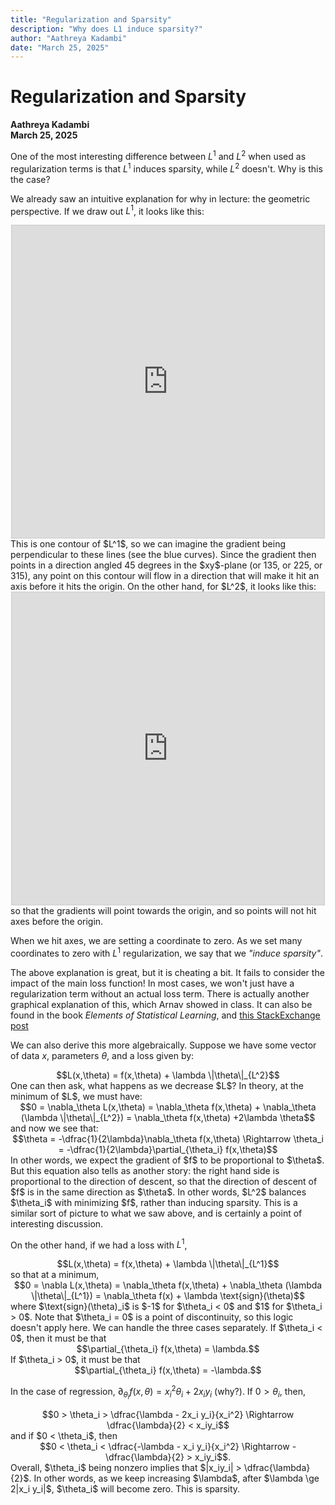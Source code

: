 ```yaml
---
title: "Regularization and Sparsity"
description: "Why does L1 induce sparsity?"
author: "Aathreya Kadambi"
date: "March 25, 2025"
---
```


# Regularization and Sparsity
**Aathreya Kadambi**<br/>
**March 25, 2025**

One of the most interesting difference between $L^1$ and $L^2$ when used as regularization terms is that $L^1$ induces sparsity, while $L^2$ doesn't. Why is this the case?

We already saw an intuitive explanation for why in lecture: the geometric perspective. If we draw out $L^1$, it looks like this:
<center>
<iframe src="https://www.desmos.com/calculator/v9vcsyjxmc?embed" width="500" height="500" style="border: 1px solid #ccc"></iframe>
</center>
This is one contour of $L^1$, so we can imagine the gradient being perpendicular to these lines (see the blue curves). Since the gradient then points in a direction angled 45 degrees in the $xy$-plane (or 135, or 225, or 315), any point on this contour will flow in a direction that will make it hit an axis before it hits the origin. On the other hand, for $L^2$, it looks like this:
<center>
<iframe src="https://www.desmos.com/calculator/swjs4vucs9?embed" width="500" height="500" style="border: 1px solid #ccc"></iframe>
</center>
so that the gradients will point towards the origin, and so points will not hit axes before the origin.

When we hit axes, we are setting a coordinate to zero. As we set many coordinates to zero with $L^1$ regularization, we say that we *"induce sparsity"*.

The above explanation is great, but it is cheating a bit. It fails to consider the impact of the main loss function! In most cases, we won't just have a regularization term without an actual loss term. There is actually another graphical explanation of this, which Arnav showed in class. It can also be found in the book *Elements of Statistical Learning*, and <a href="https://stats.stackexchange.com/questions/45643/why-l1-norm-for-sparse-models">this StackExchange post</a>

We can also derive this more algebraically. Suppose we have some vector of data $x$, parameters $\theta$, and a loss given by:
<center>$$L(x,\theta) = f(x,\theta) + \lambda \|\theta\|_{L^2}$$</center>
One can then ask, what happens as we decrease $L$? In theory, at the minimum of $L$, we must have:
<center>$$0 = \nabla_\theta L(x,\theta) = \nabla_\theta f(x,\theta) + \nabla_\theta (\lambda \|\theta\|_{L^2}) = \nabla_\theta f(x,\theta) +2\lambda \theta$$</center>
and now we see that:
<center>$$\theta = -\dfrac{1}{2\lambda}\nabla_\theta f(x,\theta) \Rightarrow \theta_i = -\dfrac{1}{2\lambda}\partial_{\theta_i} f(x,\theta)$$</center>
In other words, we expect the gradient of $f$ to be proportional to $\theta$. But this equation also tells as another story: the right hand side is proportional to the direction of descent, so that the direction of descent of $f$ is in the same direction as $\theta$. In other words, $L^2$ balances $\theta_i$ with minimizing $f$, rather than inducing sparsity. This is a similar sort of picture to what we saw above, and is certainly a point of interesting discussion.

On the other hand, if we had a loss with $L^1$,
<center>$$L(x,\theta) = f(x,\theta) + \lambda \|\theta\|_{L^1}$$</center>
so that at a minimum,
<center>$$0 = \nabla L(x,\theta) = \nabla_\theta f(x,\theta) + \nabla_\theta (\lambda \|\theta\|_{L^1}) = \nabla_\theta f(x) + \lambda \text{sign}(\theta)$$</center>
where $\text{sign}(\theta)_i$ is $-1$ for $\theta_i < 0$ and $1$ for $\theta_i > 0$. Note that $\theta_i = 0$ is a point of discontinuity, so this logic doesn't apply here. We can handle the three cases separately. If $\theta_i < 0$, then it must be that 
<center>$$\partial_{\theta_i} f(x,\theta) = \lambda.$$</center>
If $\theta_i > 0$, it must be that 
<center>$$\partial_{\theta_i} f(x,\theta) = -\lambda.$$</center>

In the case of regression, $\partial_{\theta_i} f(x,\theta) = x_i^2\theta_i+2x_iy_i$ (why?). If $0 > \theta_i$, then,
<center>$$0 > \theta_i > \dfrac{\lambda - 2x_i y_i}{x_i^2} \Rightarrow \dfrac{\lambda}{2} < x_iy_i$$</center>
and if $0 < \theta_i$, then
<center>$$0 < \theta_i < \dfrac{-\lambda - x_i y_i}{x_i^2} \Rightarrow -\dfrac{\lambda}{2} > x_iy_i$$.</center>
Overall, $\theta_i$ being nonzero implies that $|x_iy_i| > \dfrac{\lambda}{2}$. In other words, as we keep increasing $\lambda$, after $\lambda \ge 2|x_i y_i|$, $\theta_i$ will become zero. This is sparsity.